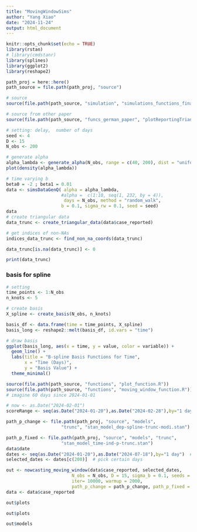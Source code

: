 ```yaml
---
title: "MovingWindowSims"
author: "Yang Xiao"
date: "2024-11-24"
output: html_document
---
```


```r
knitr::opts_chunk$set(echo = TRUE)
library(rstan)
# library(cmdstanr)
library(splines)
library(ggplot2)
library(reshape2)
```

```r
path_proj = here::here()
path_source = file.path(path_proj, "source")

# source
source(file.path(path_source, "simulation", "simulations_functions_final.R"))

# source from other paper
source(file.path(path_source, "funcs_german_paper", "plotReportingTriangle.R"))
```

```r
# setting: delay,  number of days
seed <- 4
D <- 15
N_obs <- 200

# generate alpha
alpha_lambda <- generate_alpha(N_obs, range = c(40, 200), dist = "uniform", seed = seed)
plot(density(alpha_lambda))
```

```r
# time varying b
beta0 = -2 ; beta1 = 0.01
data <- simsDataGenQ( alpha = alpha_lambda,
                     #alpha =  c(1:10, seq(1, 232, by = 4)),
                      days = N_obs, method = "random_walk",
                     b = 0.1, sigma_rw = 0.1, seed = seed)
data
# create triangular data
data_trunc <- create_triangular_data(data$case_reported)

# get indices of non-NAs 
indices_data_trunc <- find_non_na_coords(data_trunc)

data_trunc[is.na(data_trunc)] <- 0  

print(data_trunc)
```
### basis for spline
```r
# setting
time_points <- 1:N_obs
n_knots <- 5

# create basis
X_spline <- create_basis(N_obs, n_knots)

basis_df <- data.frame(time = time_points, X_spline)
basis_long <- reshape2::melt(basis_df, id.vars = "time")

# draw basis
ggplot(basis_long, aes(x = time, y = value, color = variable)) +
  geom_line() +
  labs(title = "B-spline Basis Functions for Time",
       x = "Time (Days)",
       y = "Basis Value") +
  theme_minimal()
```
```r
source(file.path(path_source, "functions", "plot_function.R"))
source(file.path(path_source, "functions", "moving_window_function.R"))
# imagine 60 days since 2024-01-01

# now <- as.Date("2024-02-01")
scoreRange <- seq(as.Date("2024-01-20"),as.Date("2024-02-28"),by="1 day")

path_p_change <- file.path(path_proj, "source", "models",
                     "trunc", "stan_model_dep-spline-trunc-modi.stan")

path_p_fixed <- file.path(path_proj, "source", "models", "trunc",
                     "stan_model_time-ind-p-trunc.stan")
data$date
dates <- seq(as.Date("2024-01-20"),as.Date("2024-07-18"),by="1 day")  # 40days
selected_dates <- dates[c(200)]  # pick certain days

out <- nowcasting_moving_window(data$case_reported, selected_dates,
                         N_obs = N_obs, D = 15, sigma_b = 0.1, seeds = 123,
                         iter= 10000, warmup = 2000,
                         path_p_change = path_p_change, path_p_fixed = path_p_fixed)
data <- data$case_reported
```

```r
out$plots
```

```r
out$plots
```
```r
out$models
```

